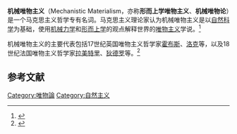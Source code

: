 '''机械唯物主义'''（Mechanistic Materialism，亦称'''形而上学唯物主义'''、'''机械唯物论'''）是一个马克思主义哲学专有名词。马克思主义理论家认为机械唯物主义是以[[自然科学|自然科学]]为基础，使用[[机械力学|机械力学]]和[[形而上学|形而上学]]的观点解释世界的[[唯物主义|唯物主义]]学说。<ref>{{cite book | title=马克思主义哲学读本 | publisher=清华大学出版社有限公司 | author=张建映, 张跃滨 | year=2005 | pages=10 | isbn=9787302117742}}</ref>

机械唯物主义的主要代表包括17世纪英国唯物主义哲学家[[霍布斯|霍布斯]]、[[约翰·洛克|洛克]]等，以及18世纪法国唯物主义哲学家[[拉美特里|拉美特里]]、[[狄德罗|狄德罗]]等。<ref>{{Cite thesis|degree=硕士|publisher=湖南师范大学|last=蔡君龙|title=论费尔巴哈的人与自然关系论|accessdate=2022-04-19|date=2007|url=https://kns.cnki.net/kcms/detail/detail.aspx?dbcode=CMFD&dbname=CMFD2008&filename=2008133634.nh|archive-date=2022-04-19|archive-url=https://web.archive.org/web/20220419083701/https://kns.cnki.net/kcms/detail/detail.aspx?dbcode=CMFD&dbname=CMFD2008&filename=2008133634.nh}}</ref>

==参考文献==
{{reflist}}

{{Philosophy navigation}}

[[Category:唯物論|Category:唯物論]]
[[Category:自然主义|Category:自然主义]]